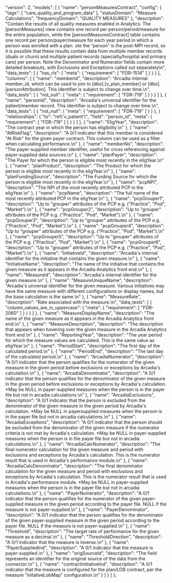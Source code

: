   "version": 2,
  "models": [
    {
      "name": "personMeasuresContract",
      "config": {
        "tags": [
          "care_quality_and_program_data"
        ],
        "statusDomain": "Measure Calculations",
        "frequencyDomain": "QUALITY MEASURES"
      },
      "description": "Contain the results of all quality measures enabled in Analytics. The [personMeasures] view contains one record per person/period/measure for the entire population, while the [personMeasuresContract] table contains one record per person/payer/measure for each year period in which a person was enrolled with a plan. ote the “person” is the post-MPI record, so it is possible that these results contain data from multiple member records (duals or churn) and multiple patient records (specialty/hospital and primary care) per person. Note the Denominator and Numerator fields contain more detailed breakouts, with Exclusions and Exceptions called out separately\n",
      "data_tests": [
        {
          "has_rls": {
            "meta": {
              "requirement": [
                "FDR-1514"
              ]
            }
          }
        }
      ],
      "columns": [
        {
          "name": "memberId",
          "description": "Arcadia internal member_id, which can be used to join to [dbo].[v_plan_member] or [dbo].[personAttribution]. This identifier is subject to change over time.\n",
          "data_tests": [
            {
              "not_null": {
                "meta": {
                  "requirement": [
                    "FDR-719"
                  ]
                }
              }
            }
          ]
        },
        {
          "name": "personId",
          "description": "Arcadia's universal identifier for the patient/member record. This identifier is subject to change over time.\n",
          "data_tests": [
            {
              "not_null": {
                "meta": {
                  "requirement": [
                    "FDR-719"
                  ]
                }
              }
            },
            {
              "relationships": {
                "to": "ref('v_patient')",
                "field": "person_id",
                "meta": {
                  "requirement": [
                    "FDR-719"
                  ]
                }
              }
            }
          ]
        },
        {
          "name": "EligYear",
          "description": "The contract year in which the person has eligibility.\n"
        },
        {
          "name": "AtRiskFlag",
          "description": "A 0/1 indicator that this member is considered \"At Risk\" for the given payer contract. This column can be used as a filter when calculating performance.\n"
        },
        {
          "name": "memberNo",
          "description": "The payer-supplied member identifier, useful for cross referencing against payer-supplied data sources.\n"
        },
        {
          "name": "planPayer",
          "description": "The Payer for which the person is eligible most recently in the eligYear.\n"
        },
        {
          "name": "planProduct",
          "description": "The Product for which the person is eligible most recently in the eligYear.\n"
        },
        {
          "name": "planFundingSource",
          "description": "The Funding Source for which the person is eligible most recently in the eligYear.\n"
        },
        {
          "name": "pcpNPI",
          "description": "The NPI of the most recently attributed PCP in the eligYear.\n"
        },
        {
          "name": "pcpName",
          "description": "The full name of the most recently attributed PCP in the eligYear.\n"
        },
        {
          "name": "pcpGrouper1",
          "description": "Up to \"grouper\" attributes of the PCP e.g. (\"Practice\", \"Pod\", \"Market”).\n"
        },
        {
          "name": "pcpGrouper2",
          "description": "Up to \"grouper\" attributes of the PCP e.g. (\"Practice\", \"Pod\", \"Market”).\n"
        },
        {
          "name": "pcpGrouper3",
          "description": "Up to \"grouper\" attributes of the PCP e.g. (\"Practice\", \"Pod\", \"Market”).\n"
        },
        {
          "name": "pcpGrouper4",
          "description": "Up to \"grouper\" attributes of the PCP e.g. (\"Practice\", \"Pod\", \"Market”).\n"
        },
        {
          "name": "pcpGrouper5",
          "description": "Up to \"grouper\" attributes of the PCP e.g. (\"Practice\", \"Pod\", \"Market”).\n"
        },
        {
          "name": "pcpGrouper6",
          "description": "Up to \"grouper\" attributes of the PCP e.g. (\"Practice\", \"Pod\", \"Market”).\n"
        },
        {
          "name": "InitiativeId",
          "description": "Arcadia's internal identifier for the initiative that contains the given measure.\n"
        },
        {
          "name": "InitiativeName",
          "description": "The name of the initiative that contains the given measure as it appears in the Arcadia Analytics front end.\n"
        },
        {
          "name": "MeasureId",
          "description": "Arcadia's internal identifier for the given measure.\n"
        },
        {
          "name": "MeasureUniqueName",
          "description": "Arcadia's universal identifier for the given measure. Various initiatives may have the same measure with different configurations or display names, but the base calculation is the same.\n"
        },
        {
          "name": "MeasureRate",
          "description": "Rate associated with the measure.\n",
          "data_tests": [
            {
              "column_values_are_in_uppercase": {
                "meta": {
                  "requirement": [
                    "FDR-2060"
                  ]
                }
              }
            }
          ]
        },
        {
          "name": "MeasureDisplayName",
          "description": "The name of the given measure as it appears in the Arcadia Analytics front end.\n"
        },
        {
          "name": "MeasureDescription",
          "description": "The description that appears when hovering over the given measure in the Arcadia Analytics front end.\n"
        },
        {
          "name": "ReportingYear",
          "description": "The year period for which the measure values are calculated. This is the same value as eligYear.\n"
        },
        {
          "name": "PeriodStart",
          "description": "The first day of the calculated period.\n"
        },
        {
          "name": "PeriodEnd",
          "description": "The last day of the calculated period.\n"
        },
        {
          "name": "ArcadiaNumerator",
          "description": "A 0/1 indicator that the person qualifies for the numerator of the given measure in the given period before exclusions or exceptions by Arcadia's calculation.\n"
        },
        {
          "name": "ArcadiaDenominator",
          "description": "A 0/1 indicator that the person qualifies for the denominator of the given measure in the given period before exclusions or exceptions by Arcadia's calculation. *May be NULL in payer-supplied measures when the person is in the payer file but not in arcadia calculations.\n"
        },
        {
          "name": "ArcadiaExclusions",
          "description": "A 0/1 indicator that the person is excluded from the denominator of the given measure in the given period by Arcadia's calculation. *May be NULL in payersupplied measures when the person is in the payer file but not in arcadia calculations.\n"
        },
        {
          "name": "ArcadiaExceptions",
          "description": "A 0/1 indicator that the person should be excluded from the denominator of the given measure if the numerator criteria is not met by Arcadia's calculation. *May be NULL in payer-supplied measures when the person is in the payer file but not in arcadia calculations.\n"
        },
        {
          "name": "ArcadiaCalcNumerator",
          "description": "The final numerator calculation for the given measure and period with exclusions and exceptions by Arcadia's calculation. This is the numerator result that is used in Arcadia's performance module.\n"
        },
        {
          "name": "ArcadiaCalcDenominator",
          "description": "The final denominator calculation for the given measure and period with exclusions and exceptions by Arcadia's calculation. This is the numerator result that is used in Arcadia's performance module. *May be NULL in payer-supplied measures when the person is in the payer file but not in arcadia calculations.\n"
        },
        {
          "name": "PayerNumerator",
          "description": "A 0/1 indicator that the person qualifies for the numerator of the given payer-supplied measure in the given period according to the payer file. NULL if the measure is not payer-supplied.\n"
        },
        {
          "name": "PayerDenominator",
          "description": "A 0/1 indicator that the person qualifies for the denominator of the given payer-supplied measure in the given period according to the payer file. NULL if the measure is not payer-supplied.\n"
        },
        {
          "name": "Threshold",
          "description": "The target rate of performance for the given measure as a decimal.\n"
        },
        {
          "name": "ThresholdDirection",
          "description": "A 0/1 indicator that the measure is inverse.\n"
        },
        {
          "name": "PayerSuppliedInd",
          "description": "A 0/1 indicator that the measure is payer-supplied.\n"
        },
        {
          "name": "origSourceId",
          "description": "The field represents an identifier for the original source of the data from the connector.\n"
        },
        {
          "name": "contractInitiativeInd",
          "description": "A 0/1 indicator that the measure is configured for the plan/LOB contract, per the measure \"initativeLobMap\" configuration.\n"
        }
      ]
    }
  ]
};
